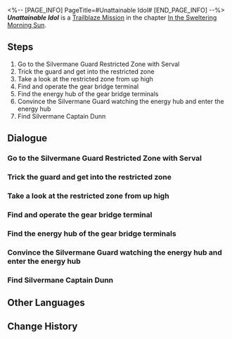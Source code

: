 <%-- [PAGE_INFO]
PageTitle=#Unattainable Idol#
[END_PAGE_INFO] --%>
{{Stub|Dialogue, characters, and location(s)}}
{{Mission Infobox
|id            = 1011101
|title         = 
|image         = Mission Unattainable Idol.png
|type          = Trailblaze
|event_name    = 
|chapter       = In the Sweltering Morning Sun
|requirements  = [[Trailblaze Mission]] ''[[Cleanse in the Darkness Outside]]'' completed
|summary       = Serval leads you to the energy hub, only to run into her nemesis, Dunn. After a tough battle, you overcome the Silvermane Guard but inadvertently trigger alarms throughout the entire zone.
|characters    = <!--characters that appear in this mission-->
|startLocation = <!--location as it intially appears on the mission screen-->
|world         = <!--i.e. Penacony-->
|area          = <!--i.e. A Child's Dream-->
|prev          = 
|next          = Young Guard
|exp           = 
|credits       = 
|stellarJade   = 
|other         = {{Card List|Device Encryption Key*1|delim=;}}
}}
'''''Unattainable Idol''''' is a [[Trailblaze Mission]] in the chapter [[In the Sweltering Morning Sun]].

==Steps==
# Go to the Silvermane Guard Restricted Zone with Serval
# Trick the guard and get into the restricted zone
# Take a look at the restricted zone from up high
# Find and operate the gear bridge terminal
# Find the energy hub of the gear bridge terminals
# Convince the Silvermane Guard watching the energy hub and enter the energy hub
# Find Silvermane Captain Dunn

<!--
==Gameplay Notes==

--><!--
==Trial Character==

-->
==Dialogue==
{{Stub Dialogue}}
===Go to the Silvermane Guard Restricted Zone with Serval===
{{Mission Description|type=trailblaze|location=<!--to be added-->|After avoiding the watchful eyes of the Silvermane Guards, you finally arrive at the entrance to the Silvermane Guard Restricted Zone. One step further and you will be inside the most heavily guarded military zone in all of Belobog.<br />Will you be able to successfully make it through the gate of the restricted zone? How will you not startle the Silvermane Guards and make it to your destination once you've gotten past the door?<br />To be totally honest, you have no idea. All you can do now is to place your hope in the lady genius next to you.}}
{{Dialogue Start}}
:{{tx}}
{{Dialogue End}}

===Trick the guard and get into the restricted zone===
{{Mission Description|type=trailblaze|location=<!--to be added-->|update|After avoiding the watchful eye of the Silvermane Guard, you finally arrive at the entrance to the Silvermane Guard Restricted Zone. The Silvermane Guards here are armed to the teeth and hostile. In comparison, the Silvermane Guards patrolling the city appear to be extremely lazy...<br />However, you notice that they seem significantly less hostile after seeing Serval.<br />Perhaps this will allow you to turn the tide. Give it a try!}}
{{Dialogue Start}}
:{{tx}}
{{Dialogue End}}

===Take a look at the restricted zone from up high===
{{Mission Description|type=trailblaze|location=<!--to be added-->|update|After avoiding the watchful eye of the Silvermane Guard, you finally arrive at the entrance to the Silvermane Guard Restricted Zone. The Silvermane Guards here are armed to the teeth and hostile. In comparison, the Silvermane Guards patrolling the city appear to be extremely lazy...<br />However, you notice that they seem significantly less hostile after seeing Serval. With the help of a Landau, no obstacles stood in your way at the Silvermane Guard Restricted Zone.<br />You're still not familiar with the area yet. Find a vantage point to observe the terrain.}}
{{Dialogue Start}}
:{{tx}}
{{Dialogue End}}

===Find and operate the gear bridge terminal===
{{Mission Description|type=trailblaze|location=<!--to be added-->|update|The gear bridge is located in the center of the restricted zone. On the other side of the gear bridge is what Serval described as "hell"... And that is exactly where you need to go.<br />But before that, you must use the gear bridge terminal to connect the two sides.<br />Serval tells you that there is more than just one terminal. Go and look for them in the restricted zone!}}
{{Dialogue Start}}
:{{tx}}
{{Dialogue End}}

===Find the energy hub of the gear bridge terminals===
{{Mission Description|type=trailblaze|location=<!--to be added-->|update|The gear bridge is located in the center of the restricted zone. On the other side of the gear bridge is what Serval described as "hell"... And that is exactly where you need to go.<br />But before that, you must use the gear bridge terminal to connect the two sides.<br />Unfortunately, all terminals you were able to find don't seem to be working. Looks like you'll have to head to the energy hub that powers them to find out.}}
{{Dialogue Start}}
:{{tx}}
{{Dialogue End}}

===Convince the Silvermane Guard watching the energy hub and enter the energy hub===
{{Mission Description|type=trailblaze|location=<!--to be added-->|update|Serval brings you to the energy hub, but there is a ferocious Silvermane Guard watching the place. You can tell his expression even without being able to see the face underneath his helmet.<br />Will clever Serval manage to successfully use her old tricks and blend in again? You can't be sure.}}
{{Dialogue Start}}
:{{tx}}
{{Dialogue End}}

===Find Silvermane Captain Dunn===
{{Mission Description|type=trailblaze|location=<!--to be added-->|update|Serval brings you to the energy hub, but there is a ferocious Silvermane Guard watching the place. You can tell his expression even without being able to see the face underneath his helmet. <br />Clever Serval repeats her tricks but is unable to elicit the desired reaction from the soldier... With no other options left, let's try to find that Dunn person that the soldier mentioned. <br />Serval seems to be an acquaintance of the captain &mdash; Maybe it will be far easier than the previous encounters?}}
{{Dialogue Start}}
:{{tx}}
{{Dialogue End}}

==Other Languages==
{{Other Languages
|en   = Unattainable Idol
|zhs  = 不可制造偶像
|zht  = 不可製造偶像
|ja   = アイドルを創ることなかれ
|ko   = 대체 불가 아이돌
|es   = Ídolo inalcanzable
|fr   = Idole inatteignable
|ru   = Не сотвори кумира
|th   = ไม่สามารถสร้างไอดอลได้
|vi   = Không Thể Tạo Nên Thần Tượng
|de   = Unerreichbares Idol
|id   = Tak Boleh Ciptakan Idola
|pt   = Ídolo Inatingível
}}

==Change History==
{{Change History|1.0}}
